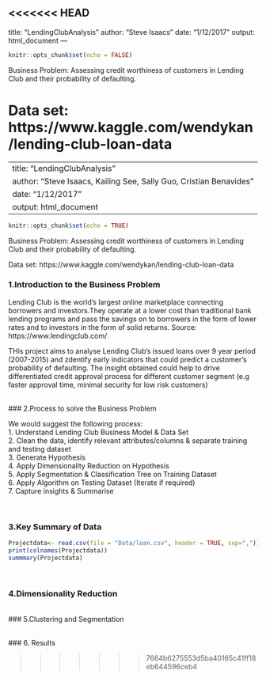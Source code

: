 <<<<<<< HEAD
---
title: "LendingClubAnalysis"
author: "Steve Isaacs"
date: "1/12/2017"
output: html_document
---

```r
knitr::opts_chunk$set(echo = FALSE)
```

Business Problem: Assessing credit worthiness of customers in Lending Club and their probability of defaulting.

Data set: https://www.kaggle.com/wendykan/lending-club-loan-data
=======
---
title: "LendingClubAnalysis"
author: "Steve Isaacs, Kailing See, Sally Guo, Cristian Benavides"
date: "1/12/2017"
output: html_document
---

```r
knitr::opts_chunk$set(echo = TRUE)
```

Business Problem: Assessing credit worthiness of customers in Lending Club and their probability of defaulting.

Data set: https://www.kaggle.com/wendykan/lending-club-loan-data

### 1.Introduction to the Business Problem

Lending Club is the world’s largest online marketplace connecting borrowers and investors.They operate at a lower cost than traditional bank lending programs and pass the savings on to borrowers in the form of lower rates and to investors in the form of solid returns.
Source: https://www.lendingclub.com/ 

THis project aims to analyse Lending Club's issued loans over 9 year period (2007-2015) and zdentify early indicators that could predict a customer's probability of defaulting. The insight obtained could help to drive differentiated credit approval process for different customer segment (e.g faster approval time, minimal security for low risk customers)

<br>
### 2.Process to solve the Business Problem

We would suggest the following process:   
1. Understand Lending Club Business Model & Data Set    
2. Clean the data, identify relevant attributes/columns & separate training and testing dataset    
3. Generate Hypothesis    
4. Apply Dimensionality Reduction on Hypothesis     
5. Apply Segmentation & Classification Tree on Training Dataset    
6. Apply Algorithm on Testing Dataset (Iterate if required)    
7. Capture insights & Summarise    

<br>

### 3.Key Summary of Data

```r
Projectdata<- read.csv(file = "Data/loan.csv", header = TRUE, sep=","))
print(colnames(Projectdata))
summmary(Projectdata)
```
<br>

### 4.Dimensionality Reduction


<br>
### 5.Clustering and Segmentation

<br>
### 6. Results 

>>>>>>> 7664b6275553d5ba40165c41ff18eb644596ceb4
